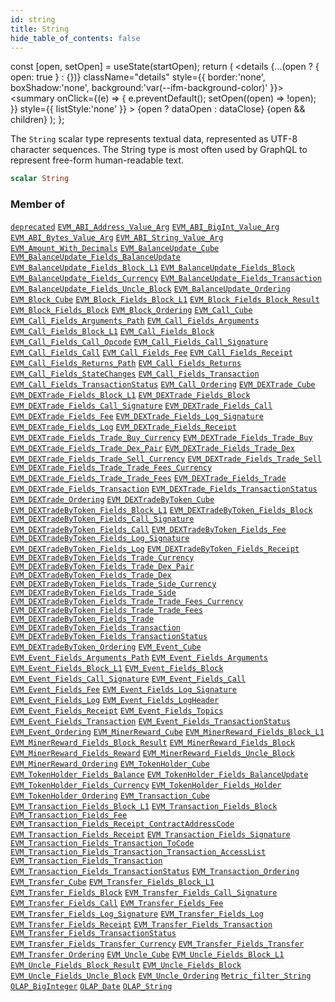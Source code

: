 ```yaml
---
id: string
title: String
hide_table_of_contents: false
---
```







  const [open, setOpen] = useState(startOpen);
  return (
    <details {...(open ? { open: true } : {})} className="details" style={{ border:'none', boxShadow:'none', background:'var(--ifm-background-color)' }}>
      <summary
        onClick={(e) => {
          e.preventDefault();
          setOpen((open) => !open);
        }}
        style={{ listStyle:'none' }}
      >
      {open ? dataOpen : dataClose}
      </summary>
      {open && children}
    </details>
  );
};








The `String` scalar type represents textual data, represented as UTF-8 character sequences. The String type is most often used by GraphQL to represent free-form human-readable text.


```graphql
scalar String
```






### Member of

[`deprecated`](/docs/graphql-reference/directives/deprecated)  <Badge class="badge badge--secondary" text="directive"/><Bullet />[`EVM_ABI_Address_Value_Arg`](/docs/graphql-reference/objects/evm-abi-address-value-arg)  <Badge class="badge badge--secondary" text="object"/><Bullet />[`EVM_ABI_BigInt_Value_Arg`](/docs/graphql-reference/objects/evm-abi-big-int-value-arg)  <Badge class="badge badge--secondary" text="object"/><Bullet />[`EVM_ABI_Bytes_Value_Arg`](/docs/graphql-reference/objects/evm-abi-bytes-value-arg)  <Badge class="badge badge--secondary" text="object"/><Bullet />[`EVM_ABI_String_Value_Arg`](/docs/graphql-reference/objects/evm-abi-string-value-arg)  <Badge class="badge badge--secondary" text="object"/><Bullet />[`EVM_Amount_With_Decimals`](/docs/graphql-reference/inputs/evm-amount-with-decimals)  <Badge class="badge badge--secondary" text="input"/><Bullet />[`EVM_BalanceUpdate_Cube`](/docs/graphql-reference/objects/evm-balance-update-cube)  <Badge class="badge badge--secondary" text="object"/><Bullet />[`EVM_BalanceUpdate_Fields_BalanceUpdate`](/docs/graphql-reference/objects/evm-balance-update-fields-balance-update)  <Badge class="badge badge--secondary" text="object"/><Bullet />[`EVM_BalanceUpdate_Fields_Block_L1`](/docs/graphql-reference/objects/evm-balance-update-fields-block-l1)  <Badge class="badge badge--secondary" text="object"/><Bullet />[`EVM_BalanceUpdate_Fields_Block`](/docs/graphql-reference/objects/evm-balance-update-fields-block)  <Badge class="badge badge--secondary" text="object"/><Bullet />[`EVM_BalanceUpdate_Fields_Currency`](/docs/graphql-reference/objects/evm-balance-update-fields-currency)  <Badge class="badge badge--secondary" text="object"/><Bullet />[`EVM_BalanceUpdate_Fields_Transaction`](/docs/graphql-reference/objects/evm-balance-update-fields-transaction)  <Badge class="badge badge--secondary" text="object"/><Bullet />[`EVM_BalanceUpdate_Fields_Uncle_Block`](/docs/graphql-reference/objects/evm-balance-update-fields-uncle-block)  <Badge class="badge badge--secondary" text="object"/><Bullet />[`EVM_BalanceUpdate_Ordering`](/docs/graphql-reference/inputs/evm-balance-update-ordering)  <Badge class="badge badge--secondary" text="input"/><Bullet />[`EVM_Block_Cube`](/docs/graphql-reference/objects/evm-block-cube)  <Badge class="badge badge--secondary" text="object"/><Bullet />[`EVM_Block_Fields_Block_L1`](/docs/graphql-reference/objects/evm-block-fields-block-l1)  <Badge class="badge badge--secondary" text="object"/><Bullet />[`EVM_Block_Fields_Block_Result`](/docs/graphql-reference/objects/evm-block-fields-block-result)  <Badge class="badge badge--secondary" text="object"/><Bullet />[`EVM_Block_Fields_Block`](/docs/graphql-reference/objects/evm-block-fields-block)  <Badge class="badge badge--secondary" text="object"/><Bullet />[`EVM_Block_Ordering`](/docs/graphql-reference/inputs/evm-block-ordering)  <Badge class="badge badge--secondary" text="input"/><Bullet />[`EVM_Call_Cube`](/docs/graphql-reference/objects/evm-call-cube)  <Badge class="badge badge--secondary" text="object"/><Bullet />[`EVM_Call_Fields_Arguments_Path`](/docs/graphql-reference/objects/evm-call-fields-arguments-path)  <Badge class="badge badge--secondary" text="object"/><Bullet />[`EVM_Call_Fields_Arguments`](/docs/graphql-reference/objects/evm-call-fields-arguments)  <Badge class="badge badge--secondary" text="object"/><Bullet />[`EVM_Call_Fields_Block_L1`](/docs/graphql-reference/objects/evm-call-fields-block-l1)  <Badge class="badge badge--secondary" text="object"/><Bullet />[`EVM_Call_Fields_Block`](/docs/graphql-reference/objects/evm-call-fields-block)  <Badge class="badge badge--secondary" text="object"/><Bullet />[`EVM_Call_Fields_Call_Opcode`](/docs/graphql-reference/objects/evm-call-fields-call-opcode)  <Badge class="badge badge--secondary" text="object"/><Bullet />[`EVM_Call_Fields_Call_Signature`](/docs/graphql-reference/objects/evm-call-fields-call-signature)  <Badge class="badge badge--secondary" text="object"/><Bullet />[`EVM_Call_Fields_Call`](/docs/graphql-reference/objects/evm-call-fields-call)  <Badge class="badge badge--secondary" text="object"/><Bullet />[`EVM_Call_Fields_Fee`](/docs/graphql-reference/objects/evm-call-fields-fee)  <Badge class="badge badge--secondary" text="object"/><Bullet />[`EVM_Call_Fields_Receipt`](/docs/graphql-reference/objects/evm-call-fields-receipt)  <Badge class="badge badge--secondary" text="object"/><Bullet />[`EVM_Call_Fields_Returns_Path`](/docs/graphql-reference/objects/evm-call-fields-returns-path)  <Badge class="badge badge--secondary" text="object"/><Bullet />[`EVM_Call_Fields_Returns`](/docs/graphql-reference/objects/evm-call-fields-returns)  <Badge class="badge badge--secondary" text="object"/><Bullet />[`EVM_Call_Fields_StateChanges`](/docs/graphql-reference/objects/evm-call-fields-state-changes)  <Badge class="badge badge--secondary" text="object"/><Bullet />[`EVM_Call_Fields_Transaction`](/docs/graphql-reference/objects/evm-call-fields-transaction)  <Badge class="badge badge--secondary" text="object"/><Bullet />[`EVM_Call_Fields_TransactionStatus`](/docs/graphql-reference/objects/evm-call-fields-transaction-status)  <Badge class="badge badge--secondary" text="object"/><Bullet />[`EVM_Call_Ordering`](/docs/graphql-reference/inputs/evm-call-ordering)  <Badge class="badge badge--secondary" text="input"/><Bullet />[`EVM_DEXTrade_Cube`](/docs/graphql-reference/objects/evm-dextrade-cube)  <Badge class="badge badge--secondary" text="object"/><Bullet />[`EVM_DEXTrade_Fields_Block_L1`](/docs/graphql-reference/objects/evm-dextrade-fields-block-l1)  <Badge class="badge badge--secondary" text="object"/><Bullet />[`EVM_DEXTrade_Fields_Block`](/docs/graphql-reference/objects/evm-dextrade-fields-block)  <Badge class="badge badge--secondary" text="object"/><Bullet />[`EVM_DEXTrade_Fields_Call_Signature`](/docs/graphql-reference/objects/evm-dextrade-fields-call-signature)  <Badge class="badge badge--secondary" text="object"/><Bullet />[`EVM_DEXTrade_Fields_Call`](/docs/graphql-reference/objects/evm-dextrade-fields-call)  <Badge class="badge badge--secondary" text="object"/><Bullet />[`EVM_DEXTrade_Fields_Fee`](/docs/graphql-reference/objects/evm-dextrade-fields-fee)  <Badge class="badge badge--secondary" text="object"/><Bullet />[`EVM_DEXTrade_Fields_Log_Signature`](/docs/graphql-reference/objects/evm-dextrade-fields-log-signature)  <Badge class="badge badge--secondary" text="object"/><Bullet />[`EVM_DEXTrade_Fields_Log`](/docs/graphql-reference/objects/evm-dextrade-fields-log)  <Badge class="badge badge--secondary" text="object"/><Bullet />[`EVM_DEXTrade_Fields_Receipt`](/docs/graphql-reference/objects/evm-dextrade-fields-receipt)  <Badge class="badge badge--secondary" text="object"/><Bullet />[`EVM_DEXTrade_Fields_Trade_Buy_Currency`](/docs/graphql-reference/objects/evm-dextrade-fields-trade-buy-currency)  <Badge class="badge badge--secondary" text="object"/><Bullet />[`EVM_DEXTrade_Fields_Trade_Buy`](/docs/graphql-reference/objects/evm-dextrade-fields-trade-buy)  <Badge class="badge badge--secondary" text="object"/><Bullet />[`EVM_DEXTrade_Fields_Trade_Dex_Pair`](/docs/graphql-reference/objects/evm-dextrade-fields-trade-dex-pair)  <Badge class="badge badge--secondary" text="object"/><Bullet />[`EVM_DEXTrade_Fields_Trade_Dex`](/docs/graphql-reference/objects/evm-dextrade-fields-trade-dex)  <Badge class="badge badge--secondary" text="object"/><Bullet />[`EVM_DEXTrade_Fields_Trade_Sell_Currency`](/docs/graphql-reference/objects/evm-dextrade-fields-trade-sell-currency)  <Badge class="badge badge--secondary" text="object"/><Bullet />[`EVM_DEXTrade_Fields_Trade_Sell`](/docs/graphql-reference/objects/evm-dextrade-fields-trade-sell)  <Badge class="badge badge--secondary" text="object"/><Bullet />[`EVM_DEXTrade_Fields_Trade_Trade_Fees_Currency`](/docs/graphql-reference/objects/evm-dextrade-fields-trade-trade-fees-currency)  <Badge class="badge badge--secondary" text="object"/><Bullet />[`EVM_DEXTrade_Fields_Trade_Trade_Fees`](/docs/graphql-reference/objects/evm-dextrade-fields-trade-trade-fees)  <Badge class="badge badge--secondary" text="object"/><Bullet />[`EVM_DEXTrade_Fields_Trade`](/docs/graphql-reference/objects/evm-dextrade-fields-trade)  <Badge class="badge badge--secondary" text="object"/><Bullet />[`EVM_DEXTrade_Fields_Transaction`](/docs/graphql-reference/objects/evm-dextrade-fields-transaction)  <Badge class="badge badge--secondary" text="object"/><Bullet />[`EVM_DEXTrade_Fields_TransactionStatus`](/docs/graphql-reference/objects/evm-dextrade-fields-transaction-status)  <Badge class="badge badge--secondary" text="object"/><Bullet />[`EVM_DEXTrade_Ordering`](/docs/graphql-reference/inputs/evm-dextrade-ordering)  <Badge class="badge badge--secondary" text="input"/><Bullet />[`EVM_DEXTradeByToken_Cube`](/docs/graphql-reference/objects/evm-dextrade-by-token-cube)  <Badge class="badge badge--secondary" text="object"/><Bullet />[`EVM_DEXTradeByToken_Fields_Block_L1`](/docs/graphql-reference/objects/evm-dextrade-by-token-fields-block-l1)  <Badge class="badge badge--secondary" text="object"/><Bullet />[`EVM_DEXTradeByToken_Fields_Block`](/docs/graphql-reference/objects/evm-dextrade-by-token-fields-block)  <Badge class="badge badge--secondary" text="object"/><Bullet />[`EVM_DEXTradeByToken_Fields_Call_Signature`](/docs/graphql-reference/objects/evm-dextrade-by-token-fields-call-signature)  <Badge class="badge badge--secondary" text="object"/><Bullet />[`EVM_DEXTradeByToken_Fields_Call`](/docs/graphql-reference/objects/evm-dextrade-by-token-fields-call)  <Badge class="badge badge--secondary" text="object"/><Bullet />[`EVM_DEXTradeByToken_Fields_Fee`](/docs/graphql-reference/objects/evm-dextrade-by-token-fields-fee)  <Badge class="badge badge--secondary" text="object"/><Bullet />[`EVM_DEXTradeByToken_Fields_Log_Signature`](/docs/graphql-reference/objects/evm-dextrade-by-token-fields-log-signature)  <Badge class="badge badge--secondary" text="object"/><Bullet />[`EVM_DEXTradeByToken_Fields_Log`](/docs/graphql-reference/objects/evm-dextrade-by-token-fields-log)  <Badge class="badge badge--secondary" text="object"/><Bullet />[`EVM_DEXTradeByToken_Fields_Receipt`](/docs/graphql-reference/objects/evm-dextrade-by-token-fields-receipt)  <Badge class="badge badge--secondary" text="object"/><Bullet />[`EVM_DEXTradeByToken_Fields_Trade_Currency`](/docs/graphql-reference/objects/evm-dextrade-by-token-fields-trade-currency)  <Badge class="badge badge--secondary" text="object"/><Bullet />[`EVM_DEXTradeByToken_Fields_Trade_Dex_Pair`](/docs/graphql-reference/objects/evm-dextrade-by-token-fields-trade-dex-pair)  <Badge class="badge badge--secondary" text="object"/><Bullet />[`EVM_DEXTradeByToken_Fields_Trade_Dex`](/docs/graphql-reference/objects/evm-dextrade-by-token-fields-trade-dex)  <Badge class="badge badge--secondary" text="object"/><Bullet />[`EVM_DEXTradeByToken_Fields_Trade_Side_Currency`](/docs/graphql-reference/objects/evm-dextrade-by-token-fields-trade-side-currency)  <Badge class="badge badge--secondary" text="object"/><Bullet />[`EVM_DEXTradeByToken_Fields_Trade_Side`](/docs/graphql-reference/objects/evm-dextrade-by-token-fields-trade-side)  <Badge class="badge badge--secondary" text="object"/><Bullet />[`EVM_DEXTradeByToken_Fields_Trade_Trade_Fees_Currency`](/docs/graphql-reference/objects/evm-dextrade-by-token-fields-trade-trade-fees-currency)  <Badge class="badge badge--secondary" text="object"/><Bullet />[`EVM_DEXTradeByToken_Fields_Trade_Trade_Fees`](/docs/graphql-reference/objects/evm-dextrade-by-token-fields-trade-trade-fees)  <Badge class="badge badge--secondary" text="object"/><Bullet />[`EVM_DEXTradeByToken_Fields_Trade`](/docs/graphql-reference/objects/evm-dextrade-by-token-fields-trade)  <Badge class="badge badge--secondary" text="object"/><Bullet />[`EVM_DEXTradeByToken_Fields_Transaction`](/docs/graphql-reference/objects/evm-dextrade-by-token-fields-transaction)  <Badge class="badge badge--secondary" text="object"/><Bullet />[`EVM_DEXTradeByToken_Fields_TransactionStatus`](/docs/graphql-reference/objects/evm-dextrade-by-token-fields-transaction-status)  <Badge class="badge badge--secondary" text="object"/><Bullet />[`EVM_DEXTradeByToken_Ordering`](/docs/graphql-reference/inputs/evm-dextrade-by-token-ordering)  <Badge class="badge badge--secondary" text="input"/><Bullet />[`EVM_Event_Cube`](/docs/graphql-reference/objects/evm-event-cube)  <Badge class="badge badge--secondary" text="object"/><Bullet />[`EVM_Event_Fields_Arguments_Path`](/docs/graphql-reference/objects/evm-event-fields-arguments-path)  <Badge class="badge badge--secondary" text="object"/><Bullet />[`EVM_Event_Fields_Arguments`](/docs/graphql-reference/objects/evm-event-fields-arguments)  <Badge class="badge badge--secondary" text="object"/><Bullet />[`EVM_Event_Fields_Block_L1`](/docs/graphql-reference/objects/evm-event-fields-block-l1)  <Badge class="badge badge--secondary" text="object"/><Bullet />[`EVM_Event_Fields_Block`](/docs/graphql-reference/objects/evm-event-fields-block)  <Badge class="badge badge--secondary" text="object"/><Bullet />[`EVM_Event_Fields_Call_Signature`](/docs/graphql-reference/objects/evm-event-fields-call-signature)  <Badge class="badge badge--secondary" text="object"/><Bullet />[`EVM_Event_Fields_Call`](/docs/graphql-reference/objects/evm-event-fields-call)  <Badge class="badge badge--secondary" text="object"/><Bullet />[`EVM_Event_Fields_Fee`](/docs/graphql-reference/objects/evm-event-fields-fee)  <Badge class="badge badge--secondary" text="object"/><Bullet />[`EVM_Event_Fields_Log_Signature`](/docs/graphql-reference/objects/evm-event-fields-log-signature)  <Badge class="badge badge--secondary" text="object"/><Bullet />[`EVM_Event_Fields_Log`](/docs/graphql-reference/objects/evm-event-fields-log)  <Badge class="badge badge--secondary" text="object"/><Bullet />[`EVM_Event_Fields_LogHeader`](/docs/graphql-reference/objects/evm-event-fields-log-header)  <Badge class="badge badge--secondary" text="object"/><Bullet />[`EVM_Event_Fields_Receipt`](/docs/graphql-reference/objects/evm-event-fields-receipt)  <Badge class="badge badge--secondary" text="object"/><Bullet />[`EVM_Event_Fields_Topics`](/docs/graphql-reference/objects/evm-event-fields-topics)  <Badge class="badge badge--secondary" text="object"/><Bullet />[`EVM_Event_Fields_Transaction`](/docs/graphql-reference/objects/evm-event-fields-transaction)  <Badge class="badge badge--secondary" text="object"/><Bullet />[`EVM_Event_Fields_TransactionStatus`](/docs/graphql-reference/objects/evm-event-fields-transaction-status)  <Badge class="badge badge--secondary" text="object"/><Bullet />[`EVM_Event_Ordering`](/docs/graphql-reference/inputs/evm-event-ordering)  <Badge class="badge badge--secondary" text="input"/><Bullet />[`EVM_MinerReward_Cube`](/docs/graphql-reference/objects/evm-miner-reward-cube)  <Badge class="badge badge--secondary" text="object"/><Bullet />[`EVM_MinerReward_Fields_Block_L1`](/docs/graphql-reference/objects/evm-miner-reward-fields-block-l1)  <Badge class="badge badge--secondary" text="object"/><Bullet />[`EVM_MinerReward_Fields_Block_Result`](/docs/graphql-reference/objects/evm-miner-reward-fields-block-result)  <Badge class="badge badge--secondary" text="object"/><Bullet />[`EVM_MinerReward_Fields_Block`](/docs/graphql-reference/objects/evm-miner-reward-fields-block)  <Badge class="badge badge--secondary" text="object"/><Bullet />[`EVM_MinerReward_Fields_Reward`](/docs/graphql-reference/objects/evm-miner-reward-fields-reward)  <Badge class="badge badge--secondary" text="object"/><Bullet />[`EVM_MinerReward_Fields_Uncle_Block`](/docs/graphql-reference/objects/evm-miner-reward-fields-uncle-block)  <Badge class="badge badge--secondary" text="object"/><Bullet />[`EVM_MinerReward_Ordering`](/docs/graphql-reference/inputs/evm-miner-reward-ordering)  <Badge class="badge badge--secondary" text="input"/><Bullet />[`EVM_TokenHolder_Cube`](/docs/graphql-reference/objects/evm-token-holder-cube)  <Badge class="badge badge--secondary" text="object"/><Bullet />[`EVM_TokenHolder_Fields_Balance`](/docs/graphql-reference/objects/evm-token-holder-fields-balance)  <Badge class="badge badge--secondary" text="object"/><Bullet />[`EVM_TokenHolder_Fields_BalanceUpdate`](/docs/graphql-reference/objects/evm-token-holder-fields-balance-update)  <Badge class="badge badge--secondary" text="object"/><Bullet />[`EVM_TokenHolder_Fields_Currency`](/docs/graphql-reference/objects/evm-token-holder-fields-currency)  <Badge class="badge badge--secondary" text="object"/><Bullet />[`EVM_TokenHolder_Fields_Holder`](/docs/graphql-reference/objects/evm-token-holder-fields-holder)  <Badge class="badge badge--secondary" text="object"/><Bullet />[`EVM_TokenHolder_Ordering`](/docs/graphql-reference/inputs/evm-token-holder-ordering)  <Badge class="badge badge--secondary" text="input"/><Bullet />[`EVM_Transaction_Cube`](/docs/graphql-reference/objects/evm-transaction-cube)  <Badge class="badge badge--secondary" text="object"/><Bullet />[`EVM_Transaction_Fields_Block_L1`](/docs/graphql-reference/objects/evm-transaction-fields-block-l1)  <Badge class="badge badge--secondary" text="object"/><Bullet />[`EVM_Transaction_Fields_Block`](/docs/graphql-reference/objects/evm-transaction-fields-block)  <Badge class="badge badge--secondary" text="object"/><Bullet />[`EVM_Transaction_Fields_Fee`](/docs/graphql-reference/objects/evm-transaction-fields-fee)  <Badge class="badge badge--secondary" text="object"/><Bullet />[`EVM_Transaction_Fields_Receipt_ContractAddressCode`](/docs/graphql-reference/objects/evm-transaction-fields-receipt-contract-address-code)  <Badge class="badge badge--secondary" text="object"/><Bullet />[`EVM_Transaction_Fields_Receipt`](/docs/graphql-reference/objects/evm-transaction-fields-receipt)  <Badge class="badge badge--secondary" text="object"/><Bullet />[`EVM_Transaction_Fields_Signature`](/docs/graphql-reference/objects/evm-transaction-fields-signature)  <Badge class="badge badge--secondary" text="object"/><Bullet />[`EVM_Transaction_Fields_Transaction_ToCode`](/docs/graphql-reference/objects/evm-transaction-fields-transaction-to-code)  <Badge class="badge badge--secondary" text="object"/><Bullet />[`EVM_Transaction_Fields_Transaction_Transaction_AccessList`](/docs/graphql-reference/objects/evm-transaction-fields-transaction-transaction-access-list)  <Badge class="badge badge--secondary" text="object"/><Bullet />[`EVM_Transaction_Fields_Transaction`](/docs/graphql-reference/objects/evm-transaction-fields-transaction)  <Badge class="badge badge--secondary" text="object"/><Bullet />[`EVM_Transaction_Fields_TransactionStatus`](/docs/graphql-reference/objects/evm-transaction-fields-transaction-status)  <Badge class="badge badge--secondary" text="object"/><Bullet />[`EVM_Transaction_Ordering`](/docs/graphql-reference/inputs/evm-transaction-ordering)  <Badge class="badge badge--secondary" text="input"/><Bullet />[`EVM_Transfer_Cube`](/docs/graphql-reference/objects/evm-transfer-cube)  <Badge class="badge badge--secondary" text="object"/><Bullet />[`EVM_Transfer_Fields_Block_L1`](/docs/graphql-reference/objects/evm-transfer-fields-block-l1)  <Badge class="badge badge--secondary" text="object"/><Bullet />[`EVM_Transfer_Fields_Block`](/docs/graphql-reference/objects/evm-transfer-fields-block)  <Badge class="badge badge--secondary" text="object"/><Bullet />[`EVM_Transfer_Fields_Call_Signature`](/docs/graphql-reference/objects/evm-transfer-fields-call-signature)  <Badge class="badge badge--secondary" text="object"/><Bullet />[`EVM_Transfer_Fields_Call`](/docs/graphql-reference/objects/evm-transfer-fields-call)  <Badge class="badge badge--secondary" text="object"/><Bullet />[`EVM_Transfer_Fields_Fee`](/docs/graphql-reference/objects/evm-transfer-fields-fee)  <Badge class="badge badge--secondary" text="object"/><Bullet />[`EVM_Transfer_Fields_Log_Signature`](/docs/graphql-reference/objects/evm-transfer-fields-log-signature)  <Badge class="badge badge--secondary" text="object"/><Bullet />[`EVM_Transfer_Fields_Log`](/docs/graphql-reference/objects/evm-transfer-fields-log)  <Badge class="badge badge--secondary" text="object"/><Bullet />[`EVM_Transfer_Fields_Receipt`](/docs/graphql-reference/objects/evm-transfer-fields-receipt)  <Badge class="badge badge--secondary" text="object"/><Bullet />[`EVM_Transfer_Fields_Transaction`](/docs/graphql-reference/objects/evm-transfer-fields-transaction)  <Badge class="badge badge--secondary" text="object"/><Bullet />[`EVM_Transfer_Fields_TransactionStatus`](/docs/graphql-reference/objects/evm-transfer-fields-transaction-status)  <Badge class="badge badge--secondary" text="object"/><Bullet />[`EVM_Transfer_Fields_Transfer_Currency`](/docs/graphql-reference/objects/evm-transfer-fields-transfer-currency)  <Badge class="badge badge--secondary" text="object"/><Bullet />[`EVM_Transfer_Fields_Transfer`](/docs/graphql-reference/objects/evm-transfer-fields-transfer)  <Badge class="badge badge--secondary" text="object"/><Bullet />[`EVM_Transfer_Ordering`](/docs/graphql-reference/inputs/evm-transfer-ordering)  <Badge class="badge badge--secondary" text="input"/><Bullet />[`EVM_Uncle_Cube`](/docs/graphql-reference/objects/evm-uncle-cube)  <Badge class="badge badge--secondary" text="object"/><Bullet />[`EVM_Uncle_Fields_Block_L1`](/docs/graphql-reference/objects/evm-uncle-fields-block-l1)  <Badge class="badge badge--secondary" text="object"/><Bullet />[`EVM_Uncle_Fields_Block_Result`](/docs/graphql-reference/objects/evm-uncle-fields-block-result)  <Badge class="badge badge--secondary" text="object"/><Bullet />[`EVM_Uncle_Fields_Block`](/docs/graphql-reference/objects/evm-uncle-fields-block)  <Badge class="badge badge--secondary" text="object"/><Bullet />[`EVM_Uncle_Fields_Uncle_Block`](/docs/graphql-reference/objects/evm-uncle-fields-uncle-block)  <Badge class="badge badge--secondary" text="object"/><Bullet />[`EVM_Uncle_Ordering`](/docs/graphql-reference/inputs/evm-uncle-ordering)  <Badge class="badge badge--secondary" text="input"/><Bullet />[`Metric_filter_String`](/docs/graphql-reference/inputs/metric-filter-string)  <Badge class="badge badge--secondary" text="input"/><Bullet />[`OLAP_BigInteger`](/docs/graphql-reference/inputs/olap-big-integer)  <Badge class="badge badge--secondary" text="input"/><Bullet />[`OLAP_Date`](/docs/graphql-reference/inputs/olap-date)  <Badge class="badge badge--secondary" text="input"/><Bullet />[`OLAP_String`](/docs/graphql-reference/inputs/olap-string)  <Badge class="badge badge--secondary" text="input"/>

